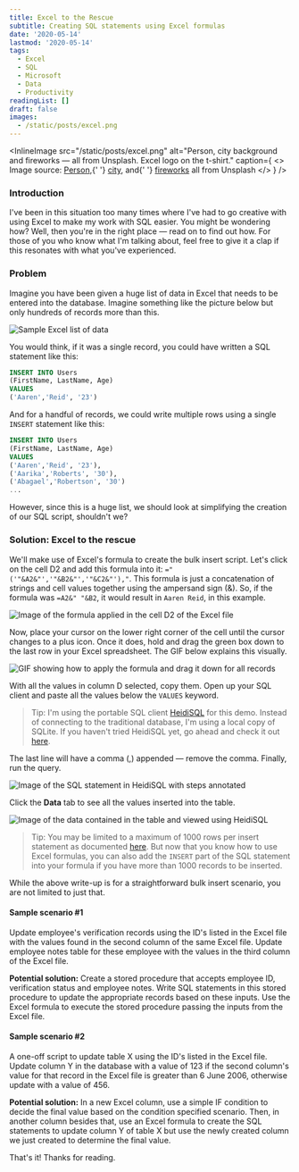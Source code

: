 ```yaml
---
title: Excel to the Rescue
subtitle: Creating SQL statements using Excel formulas
date: '2020-05-14'
lastmod: '2020-05-14'
tags:
  - Excel
  - SQL
  - Microsoft
  - Data
  - Productivity
readingList: []
draft: false
images:
  - /static/posts/excel.png
---
```


<InlineImage
  src="/static/posts/excel.png"
  alt="Person, city background and fireworks — all from Unsplash. Excel logo on the t-shirt."
  caption={
    <>
      Image source: <a href="https://unsplash.com/photos/E50s0boOGkA">Person</a>,{' '}
      <a href="https://unsplash.com/photos/N6t14kV_X68">city</a>, and{' '}
      <a href="https://unsplash.com/photos/ah9tydIdlKA">fireworks</a> all from Unsplash
    </>
  }
/>

### Introduction

I've been in this situation too many times where I've had to go creative with using Excel to make my work with SQL easier. You might be wondering how? Well, then you're in the right place — read on to find out how. For those of you who know what I'm talking about, feel free to give it a clap if this resonates with what you've experienced.

### Problem

Imagine you have been given a huge list of data in Excel that needs to be entered into the database. Imagine something like the picture below but only hundreds of records more than this.

![Sample Excel list of data](/static/posts/1_rFt5Wk0c9TfhTNRj7po9CQ.png)

You would think, if it was a single record, you could have written a SQL statement like this:

```sql
INSERT INTO Users
(FirstName, LastName, Age)
VALUES
('Aaren','Reid', '23')
```

And for a handful of records, we could write multiple rows using a single `INSERT` statement like this:

```sql
INSERT INTO Users
(FirstName, LastName, Age)
VALUES
('Aaren','Reid', '23'),
('Aarika','Roberts', '30'),
('Abagael','Robertson', '30')
...
```

However, since this is a huge list, we should look at simplifying the creation of our SQL script, shouldn't we?

### Solution: Excel to the rescue

We'll make use of Excel's formula to create the bulk insert script. Let's click on the cell D2 and add this formula into it: `="('"&A2&"','"&B2&"','"&C2&"'),"`. This formula is just a concatenation of strings and cell values together using the ampersand sign (&). So, if the formula was `=A2&" "&B2`, it would result in `Aaren Reid`, in this example.

![Image of the formula applied in the cell D2 of the Excel file](/static/posts/1_nDLf8_9CaxXpDVRff7SXEA.png)

Now, place your cursor on the lower right corner of the cell until the cursor changes to a plus icon. Once it does, hold and drag the green box down to the last row in your Excel spreadsheet. The GIF below explains this visually.

![GIF showing how to apply the formula and drag it down for all records](/static/posts/1_raAmZDxoVCaB6tPNl0CW_Q.gif)

With all the values in column D selected, copy them. Open up your SQL client and paste all the values below the `VALUES` keyword.

> Tip: I'm using the portable SQL client [HeidiSQL](https://www.heidisql.com/) for this demo. Instead of connecting to the traditional database, I'm using a local copy of SQLite. If you haven't tried HeidiSQL yet, go ahead and check it out [here](https://www.heidisql.com/).

The last line will have a comma (,) appended — remove the comma. Finally, run the query.

![Image of the SQL statement in HeidiSQL with steps annotated](/static/posts/1_7ASFX-ymrxMgfQJokIytvw.png)

Click the **Data** tab to see all the values inserted into the table.

![Image of the data contained in the table and viewed using HeidiSQL](/static/posts/1_V8HY3nlUGOEgigoHTrM8-g.png)

> Tip: You may be limited to a maximum of 1000 rows per insert statement as documented [here](https://docs.microsoft.com/en-us/previous-versions/sql/sql-server-2008-r2/ms187905%28v=sql.105%29?redirectedfrom=MSDN). But now that you know how to use Excel formulas, you can also add the `INSERT` part of the SQL statement into your formula if you have more than 1000 records to be inserted.

While the above write-up is for a straightforward bulk insert scenario, you are not limited to just that.

#### Sample scenario #1

Update employee's verification records using the ID's listed in the Excel file with the values found in the second column of the same Excel file. Update employee notes table for these employee with the values in the third column of the Excel file.

**Potential solution:** Create a stored procedure that accepts employee ID, verification status and employee notes. Write SQL statements in this stored procedure to update the appropriate records based on these inputs. Use the Excel formula to execute the stored procedure passing the inputs from the Excel file.

#### Sample scenario #2

A one-off script to update table X using the ID's listed in the Excel file. Update column Y in the database with a value of 123 if the second column's value for that record in the Excel file is greater than 6 June 2006, otherwise update with a value of 456.

**Potential solution:** In a new Excel column, use a simple IF condition to decide the final value based on the condition specified scenario. Then, in another column besides that, use an Excel formula to create the SQL statements to update column Y of table X but use the newly created column we just created to determine the final value.

That's it! Thanks for reading.
